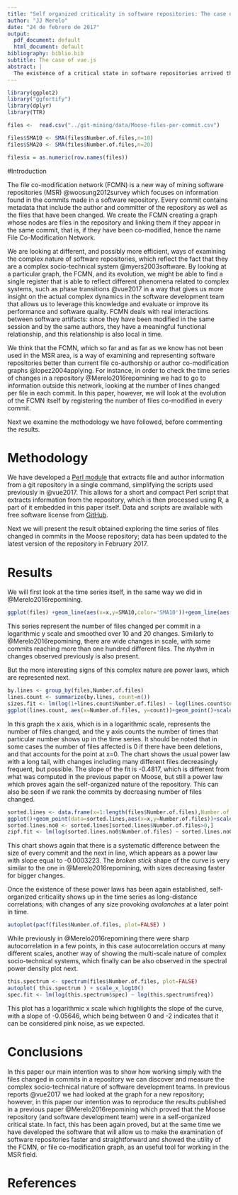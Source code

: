 ```yaml
---
title: "Self organized criticality in software repositories: The case of Moose revisited using the file co-modification network"
author: "JJ Merelo"
date: "24 de febrero de 2017"
output: 
  pdf_document: default
  html_document: default
bibliography: biblio.bib
subtitle: The case of vue.js
abstract: |
  The existence of a critical state in software repositories arrived through self-organization is sufficiently proved in a series of paper that look at the evolution of their state from different points of view. In this paper we will focus on the series of files changed in every commit, which reflect the change in state of the file co-modification network (FCMN). We will look at the telltale signs of self-organized criticality in this time series: power laws, long-distance correlations and pink noise. We are revisiting the Perl software library Moose to check for similarities between the results obtained and also looking for the faster and more flexible way of establishing the complex nature of software development teams. 
---
```


```r
library(ggplot2)
library("ggfortify")
library(dplyr)
library(TTR)

files <-  read.csv("../git-mining/data/Moose-files-per-commit.csv")

files$SMA10 <- SMA(files$Number.of.files,n=10)
files$SMA20 <- SMA(files$Number.of.files,n=20)

files$x = as.numeric(row.names(files))
```

#Introduction

The file co-modification network (FCMN) is a new way of mining software repositories (MSR) @woosung2012survey which focuses on information found in the commits made in a software repository. Every commit contains metadata that include the author and committer of the repository as well as the files that have been changed. We create the FCMN creating a graph whose nodes are files in the repository and linking them if they appear in the same commit, that is, if they have been co-modified, hence the name File Co-Modification Network. 

We are looking at different, and possibly more efficient, ways of examining the complex nature of software repositories, which reflect the fact that they are a complex socio-technical system @myers2003software. By looking at a particular graph, the FCMN, and its evolution, we might be able to find a single register that is able to reflect different phenomena related to complex systems, such as phase transitions @vue2017 in a way that gives us more insight on the actual complex dynamics in the software development team that allows us to leverage this knowledge and evaluate or improve its performance and software quality. FCMN deals with real interactions between software artifacts: since they have been modified in the same session and by the same authors, they have a meaningful functional relationship, and this relationship is also local in time. 

We think that the FCMN, which so far and as far as we know has not been used in the MSR area, is a way of examining and representing software repositories better than current file co-authorship or author co-modification graphs @lopez2004applying. For instance, in order to check the time series of changes in a repository @Merelo2016repomining we had to go to information outside this network, looking at the number of lines changed per file in each commit. In this paper, however, we will look at the evolution of the FCMN itself by registering the number of files co-modified in every commit. 

Next we examine the methodology we have followed, before commenting the results. 


# Methodology

We have developed a [Perl module](http://search.cpan.org/~jmerelo/Git-Repo-Commits-0.0.5/) that extracts file and author information from a git repository in a single command, simplifying the scripts used previously in @vue2017. This allows for a short and compact Perl script that extracts information from the repository, which is then processed using R, a part of it embedded in this paper itself. Data and scripts are available with free software license from [GitHub](http://github.com/JJ/git-mining).

Next we will present the result obtained exploring the time series of files changed in commits in the Moose repository; data has been updated to the latest version of the repository in February 2017.

# Results

We will first look at the time series itself, in the same way we did in @Merelo2016repomining. 
```r
ggplot(files) +geom_line(aes(x=x,y=SMA10,color='SMA10'))+geom_line(aes(x=x,y=SMA20,color='SMA20'))+scale_y_log10()
```

This series represent the number of files changed per commit in a logarithmic y scale and smoothed over 10 and 20 changes. Similarly to @Merelo2016repomining, there are wide changes in scale, with some commits reaching more than one hundred different files. The *rhythm* in changes observed previously is also present. 

But the more interesting signs of this complex nature are power laws, which are represented next. 

```r
by.lines <- group_by(files,Number.of.files)
lines.count <- summarize(by.lines, count=n())
sizes.fit <- lm(log(1+lines.count$Number.of.files) ~ log(lines.count$count))
ggplot(lines.count, aes(x=Number.of.files, y=count))+geom_point()+scale_x_log10()+scale_y_log10()+stat_smooth()
```

In this graph the x axis, which is in a logarithmic scale, represents the number of files changed, and the y axis counts the number of times that particular number shows up in the time series. It should be noted that in some cases the number of files affected is 0 if there have been deletions, and that accounts for the point at x=0. The chart shows the usual power law with a long tail, with changes including many different files decreasingly frequent, but possible. The slope of the fit is -0.4817, which is different from what was computed in the previous paper on Moose, but still a power law which proves again the self-organized nature of the repository. This can also be seen if we rank the commits by decreasing number of files changed.


```r
sorted.lines <- data.frame(x=1:length(files$Number.of.files),Number.of.files=as.numeric(files[order(-files$Number.of.files),]$Number.of.files))
ggplot()+geom_point(data=sorted.lines,aes(x=x,y=Number.of.files))+scale_y_log10()
sorted.lines.no0 <- sorted.lines[sorted.lines$Number.of.files>0,]
zipf.fit <- lm(log(sorted.lines.no0$Number.of.files) ~ sorted.lines.no0$x)
```

This chart shows again that there is a systematic difference between the size of every commit and the next in line, which appears as a power law with slope equal to   -0.0003223. The *broken stick* shape of the curve is very similar to the one in @Merelo2016repomining, with sizes decreasing faster for bigger changes. 

Once the existence of these power laws has been again established, self-organized criticality shows up in the time series as long-distance correlations; with changes of any size provoking *avalanches* at a later point in time. 

```r
autoplot(pacf(files$Number.of.files, plot=FALSE) )
```

While previously in @Merelo2016repomining there were sharp autocorrelation in a few points, in this case autocorrelation occurs at many different scales, another way of showing the multi-scale nature of complex socio-technical systems, which finally can be also observed in the spectral power density plot next.


```r
this.spectrum <- spectrum(files$Number.of.files, plot=FALSE)
autoplot( this.spectrum ) + scale_x_log10() 
spec.fit <- lm(log(this.spectrum$spec) ~ log(this.spectrum$freq))
```

This plot has a logarithmic x scale which highlights the slope of the curve, with a slope of -0.05646, which being between 0 and -2 indicates that it can be considered pink noise, as we expected.

# Conclusions

In this paper our main intention was to show how working simply with the files changed in commits in a repository we can discover and measure the complex socio-technical nature of software development teams. In previous reports @vue2017 we had looked at the graph for a new repository; however, in this paper our intention was to reproduce the results published in a previous paper @Merelo2016repomining which proved that the Moose repository (and software development team) were in a self-organized critical state. In fact, this has been again proved, but at the same time we have developed the software that will allow us to make the examination of software repositories faster and straightforward and showed the utility of the FCMN, or file co-modification graph, as an useful tool for working in the MSR field. 


# References
